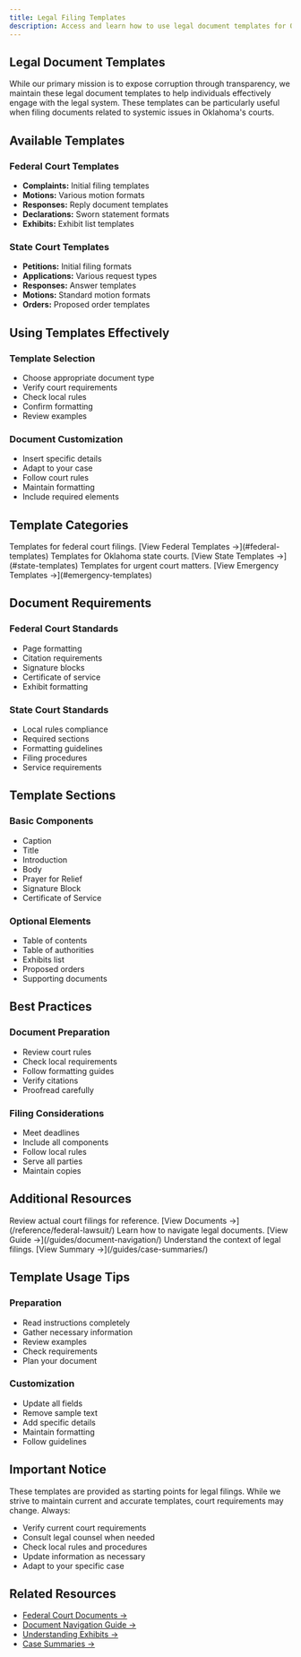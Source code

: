 ```yaml
---
title: Legal Filing Templates
description: Access and learn how to use legal document templates for Oklahoma civil and federal court filings.
---
```



## Legal Document Templates

While our primary mission is to expose corruption through transparency, we maintain these legal document templates to help individuals effectively engage with the legal system. These templates can be particularly useful when filing documents related to systemic issues in Oklahoma's courts.

## Available Templates

### Federal Court Templates
- **Complaints:** Initial filing templates
- **Motions:** Various motion formats
- **Responses:** Reply document templates
- **Declarations:** Sworn statement formats
- **Exhibits:** Exhibit list templates

### State Court Templates
- **Petitions:** Initial filing formats
- **Applications:** Various request types
- **Responses:** Answer templates
- **Motions:** Standard motion formats
- **Orders:** Proposed order templates

## Using Templates Effectively

### Template Selection
- Choose appropriate document type
- Verify court requirements
- Check local rules
- Confirm formatting
- Review examples

### Document Customization
- Insert specific details
- Adapt to your case
- Follow court rules
- Maintain formatting
- Include required elements

## Template Categories

<CardGrid>
  <Card title="Federal Templates" icon="document">
    Templates for federal court filings.
    [View Federal Templates →](#federal-templates)
  </Card>
  <Card title="State Templates" icon="pencil">
    Templates for Oklahoma state courts.
    [View State Templates →](#state-templates)
  </Card>
  <Card title="Emergency Filings" icon="warning">
    Templates for urgent court matters.
    [View Emergency Templates →](#emergency-templates)
  </Card>
</CardGrid>

## Document Requirements

### Federal Court Standards
- Page formatting
- Citation requirements
- Signature blocks
- Certificate of service
- Exhibit formatting

### State Court Standards
- Local rules compliance
- Required sections
- Formatting guidelines
- Filing procedures
- Service requirements

## Template Sections

### Basic Components
- Caption
- Title
- Introduction
- Body
- Prayer for Relief
- Signature Block
- Certificate of Service

### Optional Elements
- Table of contents
- Table of authorities
- Exhibits list
- Proposed orders
- Supporting documents

## Best Practices

### Document Preparation
- Review court rules
- Check local requirements
- Follow formatting guides
- Verify citations
- Proofread carefully

### Filing Considerations
- Meet deadlines
- Include all components
- Follow local rules
- Serve all parties
- Maintain copies

## Additional Resources

<CardGrid>
  <Card title="Court Documents" icon="open-book">
    Review actual court filings for reference.
    [View Documents →](/reference/federal-lawsuit/)
  </Card>
  <Card title="Document Guide" icon="document">
    Learn how to navigate legal documents.
    [View Guide →](/guides/document-navigation/)
  </Card>
  <Card title="Case Background" icon="list">
    Understand the context of legal filings.
    [View Summary →](/guides/case-summaries/)
  </Card>
</CardGrid>

## Template Usage Tips

### Preparation
- Read instructions completely
- Gather necessary information
- Review examples
- Check requirements
- Plan your document

### Customization
- Update all fields
- Remove sample text
- Add specific details
- Maintain formatting
- Follow guidelines

## Important Notice

These templates are provided as starting points for legal filings. While we strive to maintain current and accurate templates, court requirements may change. Always:
- Verify current court requirements
- Consult legal counsel when needed
- Check local rules and procedures
- Update information as necessary
- Adapt to your specific case

## Related Resources

- [Federal Court Documents →](/reference/federal-lawsuit/)
- [Document Navigation Guide →](/guides/document-navigation/)
- [Understanding Exhibits →](/guides/understanding-exhibits/)
- [Case Summaries →](/guides/case-summaries/)
